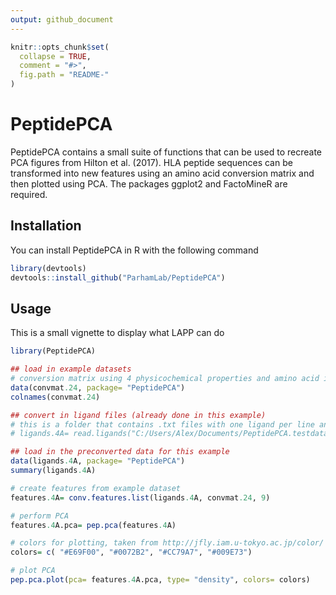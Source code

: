 ```yaml
---
output: github_document
---
```


<!-- README.md is generated from README.Rmd. Please edit that file -->

```r
knitr::opts_chunk$set(
  collapse = TRUE,
  comment = "#>",
  fig.path = "README-"
)
```

# PeptidePCA 

PeptidePCA contains a small suite of functions that can be used to recreate PCA figures from Hilton et al. (2017). 
HLA peptide sequences can be transformed into new features using an amino acid conversion matrix and then plotted using PCA. 
The packages ggplot2 and FactoMineR are required.

## Installation

You can install PeptidePCA in R with the following command

```r
library(devtools)
devtools::install_github("ParhamLab/PeptidePCA")
```

## Usage

This is a small vignette to display what LAPP can do

```r
library(PeptidePCA)

## load in example datasets
# conversion matrix using 4 physicochemical properties and amino acid identities
data(convmat.24, package= "PeptidePCA")
colnames(convmat.24)

## convert in ligand files (already done in this example)
# this is a folder that contains .txt files with one ligand per line and nothing else
# ligands.4A= read.ligands("C:/Users/Alex/Documents/PeptidePCA.testdata")

## load in the preconverted data for this example
data(ligands.4A, package= "PeptidePCA")
summary(ligands.4A)

# create features from example dataset
features.4A= conv.features.list(ligands.4A, convmat.24, 9)

# perform PCA
features.4A.pca= pep.pca(features.4A)

# colors for plotting, taken from http://jfly.iam.u-tokyo.ac.jp/color/
colors= c( "#E69F00", "#0072B2", "#CC79A7", "#009E73")

# plot PCA
pep.pca.plot(pca= features.4A.pca, type= "density", colors= colors)

```

